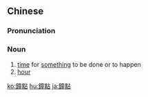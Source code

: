 {{also|钟点}}
==Chinese==
{{zh-forms|s=钟点}}

===Pronunciation===
{{zh-pron
|m=zhōngdiǎn
|c=zung1 dim2
|mn=qz,tw,xm,zz:cheng-tiám
|cat=n
}}

===Noun===
{{zh-noun}}

# [[time]] for [[something]] to be done or to happen
# [[hour]]

[[ko:鐘點]]
[[hu:鐘點]]
[[ja:鐘點]]